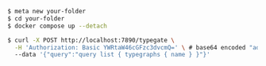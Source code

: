 ```bash
$ meta new your-folder
$ cd your-folder
$ docker compose up --detach

$ curl -X POST http://localhost:7890/typegate \
  -H 'Authorization: Basic YWRtaW46cGFzc3dvcmQ=' \ # base64 encoded "admin:password"
  --data '{"query":"query list { typegraphs { name } }"}'
```
